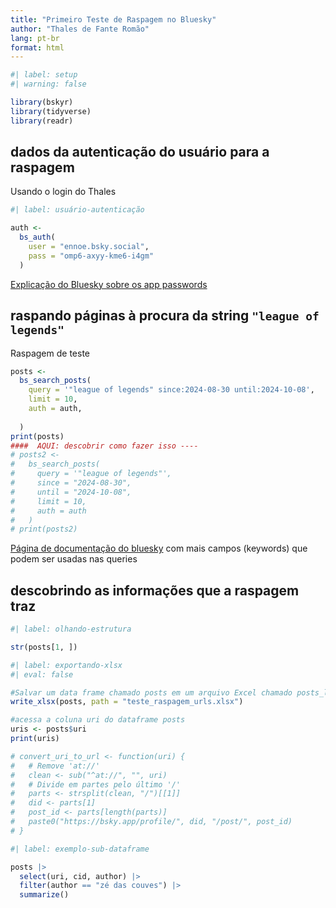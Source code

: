 ```yaml
---
title: "Primeiro Teste de Raspagem no Bluesky"
author: "Thales de Fante Romão"
lang: pt-br
format: html
---
```


```r
#| label: setup
#| warning: false

library(bskyr)
library(tidyverse)
library(readr)
```

## dados da autenticação do usuário para a raspagem

Usando o login do Thales

```r
#| label: usuário-autenticação

auth <- 
  bs_auth(
    user = "ennoe.bsky.social", 
    pass = "omp6-axyy-kme6-i4gm"
  )
```

[Explicação do Bluesky sobre os app passwords](https://blueskyfeeds.com/faq-app-password)

## raspando páginas à procura da string `"league of legends"`

Raspagem de teste

```r
posts <- 
  bs_search_posts(
    query = '"league of legends" since:2024-08-30 until:2024-10-08',
    limit = 10,
    auth = auth,
    
  )
print(posts)
####  AQUI: descobrir como fazer isso ----
# posts2 <- 
#   bs_search_posts(
#     query = '"league of legends"', 
#     since = "2024-08-30", 
#     until = "2024-10-08",
#     limit = 10,
#     auth = auth
#   )
# print(posts2)
```

[Página de documentação do bluesky](https://bsky.social/about/blog/05-31-2024-search)
com mais campos (keywords) que podem ser usadas nas queries


## descobrindo as informações que a raspagem traz

```r
#| label: olhando-estrutura

str(posts[1, ])
```


```r
#| label: exportando-xlsx
#| eval: false

#Salvar um data frame chamado posts em um arquivo Excel chamado posts_lol.xlsx, usando a função write_xlsx().
write_xlsx(posts, path = "teste_raspagem_urls.xlsx")
```


```r
#acessa a coluna uri do dataframe posts
uris <- posts$uri  
print(uris)

# convert_uri_to_url <- function(uri) {
#   # Remove 'at://'
#   clean <- sub("^at://", "", uri)
#   # Divide em partes pelo último '/'
#   parts <- strsplit(clean, "/")[[1]]
#   did <- parts[1]
#   post_id <- parts[length(parts)]
#   paste0("https://bsky.app/profile/", did, "/post/", post_id)
# }
```


```r
#| label: exemplo-sub-dataframe

posts |>
  select(uri, cid, author) |> 
  filter(author == "zé das couves") |> 
  summarize()
```

